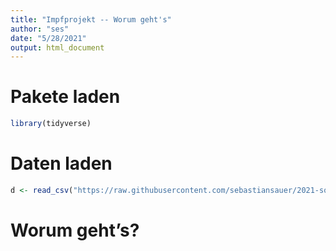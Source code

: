 ```yaml
---
title: "Impfprojekt -- Worum geht's"
author: "ses"
date: "5/28/2021"
output: html_document
---
```



# Pakete laden

```r
library(tidyverse)
```



# Daten laden


```r
d <- read_csv("https://raw.githubusercontent.com/sebastiansauer/2021-sose/master/data/Impfbereitschaft/d3.csv")
```



# Worum geht's?






